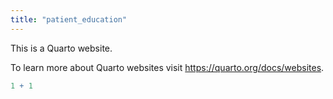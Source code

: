 ```yaml
---
title: "patient_education"
---
```


This is a Quarto website.

To learn more about Quarto websites visit <https://quarto.org/docs/websites>.

```r
1 + 1
```

